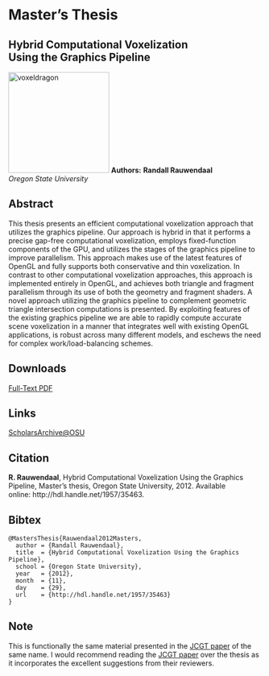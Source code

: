 # Master’s Thesis
## Hybrid Computational Voxelization Using the Graphics Pipeline

![voxeldragon](voxeldragon.png){alt="voxeldragon" width="200"}
**Authors:** 
**Randall Rauwendaal**\                       
*Oregon State University*  

## Abstract

This thesis presents an efficient computational voxelization approach that utilizes the graphics pipeline. Our approach is hybrid in that it performs a precise gap-free computational voxelization, employs fixed-function components of the GPU, and utilizes the stages of the graphics pipeline to improve parallelism. This approach makes use of the latest features of OpenGL and fully supports both conservative and thin voxelization. In contrast to other computational voxelization approaches, this approach is implemented entirely in OpenGL, and achieves both triangle and fragment parallelism through its use of both the geometry and fragment shaders. A novel approach utilizing the graphics pipeline to complement geometric triangle intersection computations is presented. By exploiting features of the existing graphics pipeline we are able to rapidly compute accurate scene voxelization in a manner that integrates well with existing OpenGL applications, is robust across many different models, and eschews the need for complex work/load-balancing schemes.

## Downloads

[Full-Text PDF](RandallRauwendaalR2013.pdf)

## Links

[ScholarsArchive\@OSU](http://hdl.handle.net/1957/35463)

## Citation

**R. Rauwendaal**, Hybrid Computational Voxelization Using the Graphics Pipeline, Master’s thesis, Oregon State University, 2012. Available online: http://hdl.handle.net/1957/35463.

## Bibtex

```
@MastersThesis{Rauwendaal2012Masters,
  author = {Randall Rauwendaal},
  title  = {Hybrid Computational Voxelization Using the Graphics Pipeline},
  school = {Oregon State University},
  year   = {2012},
  month  = {11},
  day    = {29},
  url    = {http://hdl.handle.net/1957/35463}
}
```

## Note
This is functionally the same material presented in the [JCGT paper](http://jcgt.org/published/0002/01/02/) of the same name. I would recommend reading the [JCGT paper](http://jcgt.org/published/0002/01/02/) over the thesis as it incorporates the excellent suggestions from their reviewers.